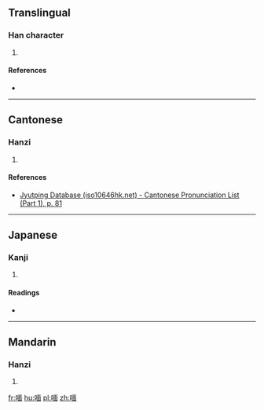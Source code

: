 ==Translingual==

===Han character===
{{Han char|rn=30|rad=口|as=09|sn=12|four=6106<sub>0</sub>|canj=口一田中 (RMWL)|ids=⿰[[口]][[面]]}}

# {{defn|Han|sort=口09}}

====References====
* {{Han ref|kx=0198.260|dkj=03942|dj=0420.140|hdz=10652.050|uh=5595|ud=21909|bh=D879|bd=55417}}

----

==Cantonese==

===Hanzi===
{{yue-hanzi|jyut=[[min5]]|y=min5}}

# {{defn|lang=yue|sort=口09}}

====References====
* [http://www.iso10646hk.net/jp/document/download.jsp Jyutping Database (iso10646hk.net) - Cantonese Pronunciation List (Part 1), p. 81]

----

==Japanese==

===Kanji===
{{ja-kanji|grade=|rs=口09}}

# {{defn|lang=ja|sort=口09}}

====Readings====
* {{ja-readings|on=[[べん]] (ben), [[めん]] (men)|kun=}}

----

==Mandarin==

===Hanzi===
{{cmn-hanzi|pin=[[miǎn]] ([[mian3]]), [[hé]] ([[he2]]), [[xuǎn]] ([[xuan3]]), [[yuán]] ([[yuan2]])|wg=mien<sup>3</sup>, ho<sup>2</sup>, hsüan<sup>3</sup>, yüan<sup>2</sup>}}

# {{defn|lang=cmn|sort=口09}}

[[fr:喕]]
[[hu:喕]]
[[pl:喕]]
[[zh:喕]]